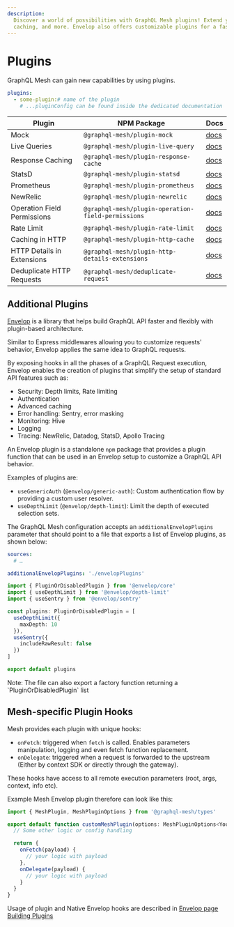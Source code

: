 ```yaml
---
description:
  Discover a world of possibilities with GraphQL Mesh plugins! Extend your capabilities with mock,
  caching, and more. Envelop also offers customizable plugins for a faster GraphQL API.
---
```



# Plugins

GraphQL Mesh can gain new capabilities by using plugins.

```yaml filename=".meshrc.yaml"
plugins:
  - some-plugin:# name of the plugin
    # ...pluginConfig can be found inside the dedicated documentation
```

| Plugin                      | NPM Package                                        | Docs                                              |
| --------------------------- | -------------------------------------------------- | ------------------------------------------------- |
| Mock                        | `@graphql-mesh/plugin-mock`                        | [docs](/docs/plugins/mock)                        |
| Live Queries                | `@graphql-mesh/plugin-live-query`                  | [docs](/docs/plugins/live-queries)                |
| Response Caching            | `@graphql-mesh/plugin-response-cache`              | [docs](/docs/plugins/response-caching)            |
| StatsD                      | `@graphql-mesh/plugin-statsd`                      | [docs](/docs/plugins/statsd)                      |
| Prometheus                  | `@graphql-mesh/plugin-prometheus`                  | [docs](/docs/plugins/prometheus)                  |
| NewRelic                    | `@graphql-mesh/plugin-newrelic`                    | [docs](/docs/plugins/new-relic)                   |
| Operation Field Permissions | `@graphql-mesh/plugin-operation-field-permissions` | [docs](/docs/plugins/operation-field-permissions) |
| Rate Limit                  | `@graphql-mesh/plugin-rate-limit`                  | [docs](/docs/plugins/rate-limit)                  |
| Caching in HTTP             | `@graphql-mesh/plugin-http-cache`                  | [docs](/docs/plugins/http-cache)                  |
| HTTP Details in Extensions  | `@graphql-mesh/plugin-http-details-extensions`     | [docs](/docs/plugins/http-details-extensions)     |
| Deduplicate HTTP Requests   | `@graphql-mesh/deduplicate-request`                | [docs](/docs/plugins/deduplicate-request)         |

## Additional Plugins

[Envelop](https://envelop.dev) is a library that helps build GraphQL API faster and flexibly with
plugin-based architecture.

Similar to Express middlewares allowing you to customize requests' behavior, Envelop applies the
same idea to GraphQL requests.

By exposing hooks in all the phases of a GraphQL Request execution, Envelop enables the creation of
plugins that simplify the setup of standard API features such as:

- Security: Depth limits, Rate limiting
- Authentication
- Advanced caching
- Error handling: Sentry, error masking
- Monitoring: Hive
- Logging
- Tracing: NewRelic, Datadog, StatsD, Apollo Tracing

An Envelop plugin is a standalone `npm` package that provides a plugin function that can be used in
an Envelop setup to customize a GraphQL API behavior.

Examples of plugins are:

- `useGenericAuth` (`@envelop/generic-auth`): Custom authentication flow by providing a custom user
  resolver.
- `useDepthLimit` (`@envelop/depth-limit`): Limit the depth of executed selection sets.

The GraphQL Mesh configuration accepts an `additionalEnvelopPlugins` parameter that should point to
a file that exports a list of Envelop plugins, as shown below:

```yaml filename=".meshrc.yaml"
sources:
  # …

additionalEnvelopPlugins: './envelopPlugins'
```

```ts filename="envelopPlugins.ts"
import { PluginOrDisabledPlugin } from '@envelop/core'
import { useDepthLimit } from '@envelop/depth-limit'
import { useSentry } from '@envelop/sentry'

const plugins: PluginOrDisabledPlugin = [
  useDepthLimit({
    maxDepth: 10
  }),
  useSentry({
    includeRawResult: false
  })
]

export default plugins
```

<Callout>
  Note: The file can also export a factory function returning a `PluginOrDisabledPlugin` list
</Callout>

## Mesh-specific Plugin Hooks

Mesh provides each plugin with unique hooks:

- `onFetch`: triggered when `fetch` is called. Enables parameters manipulation, logging and even
  fetch function replacement.
- `onDelegate`: triggered when a request is forwarded to the upstream (Either by context SDK or
  directly through the gateway).

These hooks have access to all remote execution parameters (root, args, context, info etc).

Example Mesh Envelop plugin therefore can look like this:

```ts
import { MeshPlugin, MeshPluginOptions } from '@graphql-mesh/types'

export default function customMeshPlugin(options: MeshPluginOptions<YourConfig>): MeshPlugin<any> {
  // Some other logic or config handling

  return {
    onFetch(payload) {
      // your logic with payload
    },
    onDelegate(payload) {
      // your logic with payload
    }
  }
}
```

Usage of plugin and Native Envelop hooks are described in
[Envelop page Building Plugins](https://the-guild.dev/graphql/envelop/v3/plugins/custom-plugin#the-plugin-interface)
